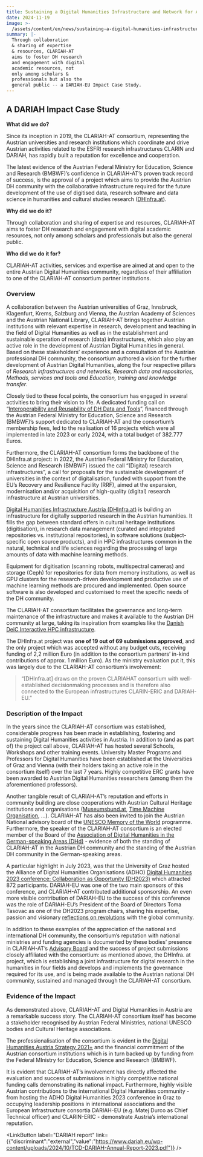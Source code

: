 ```yaml
---
title: Sustaining a Digital Humanities Infrastructure and Network for Austria
date: 2024-11-19
image: >-
  /assets/content/en/news/sustaining-a-digital-humanities-infrastructure-and-network-for-austria/image.jpeg
summary: |-
  Through collaboration
  & sharing of expertise
  & resources, CLARIAH-AT
  aims to foster DH research
  and engagement with digital
  academic resources, not
  only among scholars &
  professionals but also the
  general public -- a DARIAH-EU Impact Case Study.
---
```

## A DARIAH Impact Case Study

**What did we do?**

Since its inception in 2019, the CLARIAH-AT consortium, representing the Austrian universities and research institutions which coordinate and drive Austrian activities related to the ESFRI research infrastructures CLARIN and DARIAH, has rapidly built a reputation for excellence and cooperation.

The latest evidence of the Austrian Federal Ministry for Education, Science and Research (BMBWF)’s confidence in CLARIAH-AT’s proven track record of success, is the approval of a project which aims to provide the Austrian DH community with the collaborative infrastructure required for the future development of the use of digitised data, research software and data science in humanities and cultural studies research ([DHInfra.at](https://www.dhinfra.at/)).

**Why did we do it?**

Through collaboration and sharing of expertise and resources, CLARIAH-AT aims to foster DH research and engagement with digital academic resources, not only among scholars and professionals but also the general public.

**Who did we do it for?**

CLARIAH-AT activities, services and expertise are aimed at and open to the entire Austrian Digital Humanities community, regardless of their affiliation to one of the CLARIAH-AT consortium partner institutions.

### Overview

A collaboration between the Austrian universities of Graz, Innsbruck, Klagenfurt, Krems, Salzburg and Vienna, the Austrian Academy of Sciences and the Austrian National Library, CLARIAH-AT brings together Austrian institutions with relevant expertise in research, development and teaching in the field of Digital Humanities as well as in the establishment and sustainable operation of research (data) infrastructures, which also play an active role in the development of Austrian Digital Humanities in general. Based on these stakeholders’ experience and a consultation of the Austrian professional DH community, the consortium authored a vision for the further development of Austrian Digital Humanities, along the four respective pillars of *Research infrastructures and networks, Research data and repositories, Methods, services and tools and Education, training and knowledge transfer*.

Closely tied to these focal points, the consortium has engaged in several activities to bring their vision to life. A dedicated funding call on “[Interoperability and Reusability of DH Data and Tools](https://clariah.at/en/project-funding)”, financed through the Austrian Federal Ministry for Education, Science and Research (BMBWF)’s support dedicated to CLARIAH-AT and the consortium’s membership fees, led to the realisation of 16 projects which were all implemented in late 2023 or early 2024, with a total budget of 382.777 Euros.

Furthermore, the CLARIAH-AT consortium forms the backbone of the DHInfra.at project: in 2022, the Austrian Federal Ministry for Education, Science and Research (BMBWF) issued the call “(Digital) research infrastructures”, a call for proposals for the sustainable development of universities in the context of digitalisation, funded with support from the EU’s Recovery and Resilience Facility (RRF), aimed at the expansion, modernisation and/or acquisition of high-quality (digital) research infrastructure at Austrian universities.

[Digital Humanities Infrastructure Austria (DHInfra.at)](https://www.dhinfra.at/) is building an infrastructure for digitally supported research in the Austrian humanities. It fills the gap between standard offers in cultural heritage institutions (digitisation), in research data management (curated and integrated repositories vs. institutional repositories), in software solutions (subject-specific open source products), and in HPC infrastructures common in the natural, technical and life sciences regarding the processing of large amounts of data with machine learning methods.

Equipment for digitisation (scanning robots, multispectral cameras) and storage (Ceph) for repositories for data from memory institutions, as well as GPU clusters for the research-driven development and productive use of machine learning methods are procured and implemented. Open source software is also developed and customised to meet the specific needs of the DH community.

The CLARIAH-AT consortium facilitates the governance and long-term maintenance of the infrastructure and makes it available to the Austrian DH community at large, taking its inspiration from examples like the [Danish DeiC Interactive HPC infrastructure](<https:// www.deic.dk/en>).

The DHInfra.at project was **one of 19 out of 69 submissions approved**, and the only project which was accepted without any budget cuts, receiving funding of 2,2 million Euro (in addition to the consortium partners’ in-kind contributions of approx. 1 million Euro). As the ministry evaluation put it, this was largely due to the CLARIAH-AT consortium’s involvement:

> “\[DHInfra.at] draws on the proven CLARIAHAT consortium with well-established decisionmaking processes and is therefore also connected to the European infrastructures CLARIN-ERIC and DARIAH-EU.”

### Description of the Impact

In the years since the CLARIAH-AT consortium was established, considerable progress has been made in establishing, fostering and sustaining Digital Humanities activities in Austria. In addition to (and as part of) the project call above, CLARIAH-AT has hosted several Schools, Workshops and other training events. University Master Programs and Professors for Digital Humanities have been established at the Universities of Graz and Vienna (with their holders taking an active role in the consortium itself) over the last 7 years. Highly competitive ERC grants have been awarded to Austrian Digital Humanities researchers (among them the aforementioned professors).

Another tangible result of CLARIAH-AT’s reputation and efforts in community building are close cooperations with Austrian Cultural Heritage institutions and organisations ([Museumsbund.at](https://www.museumsbund.at/), [Time Machine Organisation](https://www.timemachine.eu/), …). CLARIAH-AT has also been invited to join the Austrian National advisory board of the [UNESCO Memory of the World](https://www.unesco.org/en/memory-world) programme. Furthermore, the speaker of the CLARIAH-AT consortium is an elected member of the Board of the [Association of Digital Humanities in the German-speaking Areas (DHd)](https://dig-hum.de/) - evidence of both the standing of CLARIAH-AT in the Austrian DH community and the standing of the Austrian DH community in the German-speaking areas.

A particular highlight in July 2023, was that the University of Graz hosted the Alliance of Digital Humanities Organisations (ADHO) [Digital Humanities 2023 conference: Collaboration as Opportunity (DH2023)](https://dh2023.adho.org/) which attracted 872 participants. DARIAH-EU was one of the two main sponsors of this conference, and CLARIAH-AT contributed additional sponsorship. An even more visible contribution of DARIAH-EU to the success of this conference was the role of DARIAH-EU’s President of the Board of Directors Toma Tasovac as one of the DH2023 program chairs, sharing his expertise, passion and visionary [reflections on revolutions](https://dh2023.adho.org/reflection-on-revolutions/) with the global community.

In addition to these examples of the appreciation of the national and international DH community, the consortium’s reputation with national ministries and funding agencies is documented by these bodies’ presence in CLARIAH-AT’s [Advisory Board](/en/about-clariah-at) and the success of project submissions closely affiliated with the consortium: as mentioned above, the DHInfra. at project, which is establishing a joint infrastructure for digital research in the humanities in four fields and develops and implements the governance required for its use, and is being made available to the Austrian national DH community, sustained and managed through the CLARIAH-AT consortium.

### Evidence of the Impact

As demonstrated above, CLARIAH-AT and Digital Humanities in Austria are a remarkable success story. The CLARIAH-AT consortium itself has become a stakeholder recognised by Austrian Federal Ministries, national UNESCO bodies and Cultural Heritage associations.

The professionalisation of the consortium is evident in the [Digital Humanities Austria Strategy 2021+](https://gams.uni-graz.at/o:clariah.dha-strategie-2021-en) and the financial commitment of the Austrian consortium institutions which is in turn backed up by funding from the Federal MInistry for Education, Science and Research (BMBWF).

It is evident that CLARIAH-AT’s involvement has directly affected the evaluation and success of submissions in highly competitive national funding calls demonstrating its national impact. Furthermore, highly visible Austrian contributions to the international Digital Humanities community - from hosting the ADHO Digital Humanities 2023 conference in Graz to occupying leadership positions in international associations and the European Infrastructure consortia DARIAH-EU (e.g. Matej Durco as Chief Technical officer) and CLARIN-ERIC - demonstrate Austria’s international reputation.

<LinkButton label="DARIAH report" link={{"discriminant":"external","value":"https://www.dariah.eu/wp-content/uploads/2024/10/TCD-DARIAH-Annual-Report-2023.pdf"}} />
